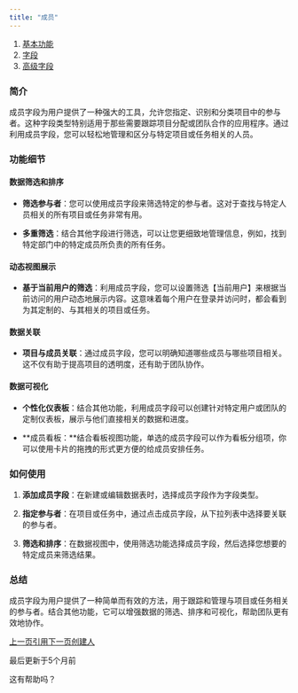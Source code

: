 ```yaml
---
title: "成员"
---
```


1. [基本功能](/ji-ben-gong-neng)
2. [字段](/ji-ben-gong-neng/zi-duan)
3. [高级字段](/ji-ben-gong-neng/zi-duan/gao-ji-zi-duan)

### 简介

成员字段为用户提供了一种强大的工具，允许您指定、识别和分类项目中的参与者。这种字段类型特别适用于那些需要跟踪项目分配或团队合作的应用程序。通过利用成员字段，您可以轻松地管理和区分与特定项目或任务相关的人员。

### 功能细节

#### 数据筛选和排序

* **筛选参与者**：您可以使用成员字段来筛选特定的参与者。这对于查找与特定人员相关的所有项目或任务非常有用。

* **多重筛选**：结合其他字段进行筛选，可以让您更细致地管理信息，例如，找到特定部门中的特定成员所负责的所有任务。

#### 动态视图展示

* **基于当前用户的筛选**：利用成员字段，您可以设置筛选【当前用户】来根据当前访问的用户动态地展示内容。这意味着每个用户在登录并访问时，都会看到为其定制的、与其相关的项目或任务。

#### 数据关联

* **项目与成员关联**：通过成员字段，您可以明确知道哪些成员与哪些项目相关。这不仅有助于提高项目的透明度，还有助于团队协作。

#### 数据可视化

* **个性化仪表板**：结合其他功能，利用成员字段可以创建针对特定用户或团队的定制仪表板，展示与他们直接相关的数据和进度。

* \*\*成员看板：\*\*结合看板视图功能，单选的成员字段可以作为看板分组项，你可以使用卡片的拖拽的形式更方便的给成员安排任务。

### 如何使用

1. **添加成员字段**：在新建或编辑数据表时，选择成员字段作为字段类型。

2. **指定参与者**：在项目或任务中，通过点击成员字段，从下拉列表中选择要关联的参与者。

3. **筛选和排序**：在数据视图中，使用筛选功能选择成员字段，然后选择您想要的特定成员来筛选结果。

### 总结

成员字段为用户提供了一种简单而有效的方法，用于跟踪和管理与项目或任务相关的参与者。结合其他功能，它可以增强数据的筛选、排序和可视化，帮助团队更有效地协作。

[上一页引用](/ji-ben-gong-neng/zi-duan/gao-ji-zi-duan/yin-yong)[下一页创建人](/ji-ben-gong-neng/zi-duan/gao-ji-zi-duan/chuang-jian-ren)

最后更新于5个月前

这有帮助吗？

